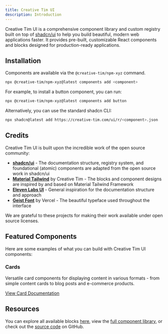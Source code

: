 ```yaml
---
title: Creative Tim UI
description: Introduction
---
```


Creative Tim UI is a comprehensive component library and custom registry built on top of [shadcn/ui](https://ui.shadcn.com/) to help you build beautiful, modern web applications faster. It provides pre-built, customizable React components and blocks designed for production-ready applications.

## Installation

Components are available via the `@creative-tim/npm-xyz` command.

```bash
npx @creative-tim/npm-xyz@latest components add <component>
```

For example, to install a button component, you can run:

```bash
npx @creative-tim/npm-xyz@latest components add button
```

Alternatively, you can use the standard shadcn CLI:

```bash
npx shadcn@latest add https://creative-tim.com/ui/r/<component>.json
```

## Credits

Creative Tim UI is built upon the incredible work of the open source community:

- **[shadcn/ui](https://ui.shadcn.com/)** - The documentation structure, registry system, and foundational (atomic) components are adapted from the open source work in shadcn/ui
- **[Material Tailwind](https://material-tailwind.com/v3)** by Creative Tim - The blocks and component designs are inspired by and based on Material Tailwind Framework
- **[Eleven Labs UI](https://github.com/elevenlabs/elevenlabs-ui)** - General inspiration for the documentation structure and approach
- **[Geist Font](https://vercel.com/font)** by Vercel - The beautiful typeface used throughout the interface

We are grateful to these projects for making their work available under open source licenses.

## Featured Components

Here are some examples of what you can build with Creative Tim UI components:

### Cards

Versatile card components for displaying content in various formats - from simple content cards to blog posts and e-commerce products.

<ComponentPreview
  name="card-demo"
  title="Card Examples"
  hideCode={true}
  description="Multiple card variations including plain, blog, and e-commerce styles."
/>

[View Card Documentation](/docs/components/card)

## Resources

You can explore all available blocks [here](/blocks), view the [full component library](/docs/components), or check out the [source code](https://github.com/creativetimofficial/ui) on GitHub.
